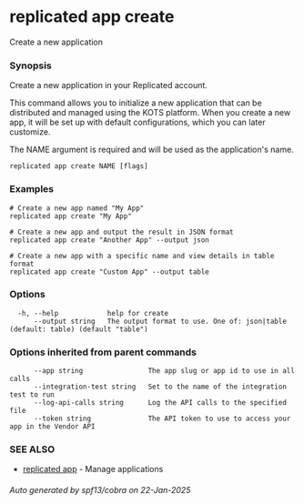 # replicated app create

Create a new application

### Synopsis

Create a new application in your Replicated account.

This command allows you to initialize a new application that can be distributed
and managed using the KOTS platform. When you create a new app, it will be set up
with default configurations, which you can later customize.

The NAME argument is required and will be used as the application's name.

```
replicated app create NAME [flags]
```

### Examples

```
# Create a new app named "My App"
replicated app create "My App"

# Create a new app and output the result in JSON format
replicated app create "Another App" --output json

# Create a new app with a specific name and view details in table format
replicated app create "Custom App" --output table
```

### Options

```
  -h, --help            help for create
      --output string   The output format to use. One of: json|table (default: table) (default "table")
```

### Options inherited from parent commands

```
      --app string                The app slug or app id to use in all calls
      --integration-test string   Set to the name of the integration test to run
      --log-api-calls string      Log the API calls to the specified file
      --token string              The API token to use to access your app in the Vendor API
```

### SEE ALSO

* [replicated app](replicated-cli-app)	 - Manage applications

###### Auto generated by spf13/cobra on 22-Jan-2025

